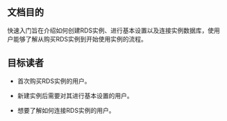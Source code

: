 ## 文档目的

快速入门旨在介绍如何创建RDS实例、进行基本设置以及连接实例数据库，使用户能够了解从购买RDS实例到开始使用实例的流程。

## 目标读者

* 首次购买RDS实例的用户。

* 新建实例后需要对其进行基本设置的用户。

* 想要了解如何连接RDS实例的用户。